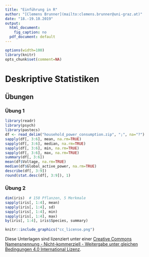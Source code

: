 ```yaml
---
title: "Einführung in R"
author: "[Clemens Brunner](mailto:clemens.brunner@uni-graz.at)"
date: "18.-19.10.2019"
output:
  html_document:
    fig_caption: no
  pdf_document: default
---
```


```r
options(width=100)
library(knitr)
opts_chunk$set(comment=NA)
```

# Deskriptive Statistiken

## Übungen
### Übung 1
```r
library(readr)
library(psych)
library(pastecs)
df <- read_delim("household_power_consumption.zip", ";", na="?")
sapply(df[, 3:6], mean, na.rm=TRUE)
sapply(df[, 3:6], median, na.rm=TRUE)
sapply(df[, 3:6], min, na.rm=TRUE)
sapply(df[, 3:6], max, na.rm=TRUE)
summary(df[, 3:6])
mean(df$Voltage, na.rm=TRUE)
median(df$Global_active_power, na.rm=TRUE)
describe(df[, 3:9])
round(stat.desc(df[, 3:9]), 1)
```


### Übung 2
```r
dim(iris)  # 150 Pflanzen, 5 Merkmale
sapply(iris[, 1:4], mean)
sapply(iris[, 1:4], sd)
sapply(iris[, 1:4], min)
sapply(iris[, 1:4], max)
by(iris[, 1:4], iris$Species, summary)
```



```r
knitr::include_graphics("cc_license.png")
```

Diese Unterlagen sind lizenziert unter einer [Creative Commons Namensnennung - Nicht-kommerziell - Weitergabe unter gleichen Bedingungen 4.0 International Lizenz](http://creativecommons.org/licenses/by-nc-sa/4.0/).